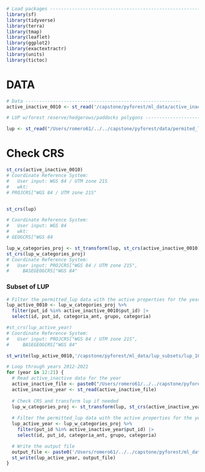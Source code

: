 ```r
# Load packages ---------------------------------------------------------
library(sf)
library(tidyverse)
library(terra) 
library(tmap)
library(leaflet)
library(ggplot2)
library(exactextractr)
library(units)
library(tictoc)
```


# DATA


```r
# Data ---------------------------------------------------------
active_inactive_0010 <- st_read('/capstone/pyforest/ml_data/active_inactive_subsets/active_inactive_0010.gpkg')
```





```r


# LUP w/forest reserve/hedgerows/paddocks polygons ----------------------------------

lup <- st_read("/Users/romero61/../../capstone/pyforest/data/permited_land_use/lup_gpkg/lup.gpkg", layer = "lup_cadaster")
```

# Check CRS

```r
st_crs(active_inactive_0010) 
# Coordinate Reference System:
#   User input: WGS 84 / UTM zone 21S 
#   wkt:
# PROJCRS["WGS 84 / UTM zone 21S"


st_crs(lup)

# Coordinate Reference System:
#   User input: WGS 84 
#   wkt:
# GEOGCRS["WGS 84
```


```r
lup_w_categories_proj <- st_transform(lup, st_crs(active_inactive_0010))
st_crs(lup_w_categories_proj)
# Coordinate Reference System:
#   User input: PROJCRS["WGS 84 / UTM zone 21S",
#     BASEGEOGCRS["WGS 84"
```



### Subset of LUP

```r

# Filter the permitted_lup data with the active properties for the year range
lup_active_0010 <- lup_w_categories_proj %>% 
  filter(put_id %in% active_inactive_0010$put_id) |>
  select(id, put_id, categoria_ant, grupo, categoria)

#st_crs(lup_active_year)
# Coordinate Reference System:
#   User input: PROJCRS["WGS 84 / UTM zone 21S",
#     BASEGEOGCRS["WGS 84"

st_write(lup_active_0010,'/capstone/pyforest/ml_data/lup_subsets/lup_10.gpkg')
```



```r
# Loop through years 2012-2021
for (year in 12:21) {
  # Read active_inactive data for the year
  active_inactive_file <- paste0("/Users/romero61/../../capstone/pyforest/ml_data/active_inactive_subsets/active_inactive_", year, ".gpkg")
  active_inactive_year <- st_read(active_inactive_file)
  
  # Check CRS and transform lup if needed
  lup_w_categories_proj <- st_transform(lup, st_crs(active_inactive_year))
  
  # Filter the permitted_lup data with the active properties for the year
  lup_active_year <- lup_w_categories_proj %>% 
    filter(put_id %in% active_inactive_year$put_id) |>
    select(id, put_id, categoria_ant, grupo, categoria)

  # Write the output file
  output_file <- paste0('/Users/romero61/../../capstone/pyforest/ml_data/lup_subsets/lup_', year, '.gpkg')
  st_write(lup_active_year, output_file)
}
```